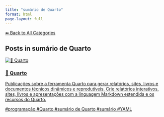 ```yaml
---
title: "sumário de Quarto"
format: html
page-layout: full
---
```


[⬅ Back to All Categories](../categories.qmd)

## Posts in **sumário de Quarto**

::: {.cards-grid}
<div class="card">
<a class="card-link" href="/posts/programming/quarto/index.html">
<div class="card-image"><img src="/images/banner.png" alt="📄 Quarto"></div>
<div class="card-content">
<h3 class="card-title">📄 Quarto</h3>
<p class="card-desc">Publicações sobre a ferramenta Quarto para gerar relatórios, sites, livros e documentos técnicos dinâmicos e reprodutíveis. Crie relatórios interativos, sites, livros e apresentações com a linguagem Markdown estendida e os recursos do Quarto.</p>
<div class="chips"><span class="chip">#programação</span> <span class="chip">#Quarto</span> <span class="chip">#sumário de Quarto</span> <span class="chip">#sumário</span> <span class="chip">#YAML</span></div>
</div>
</a>
</div>
:::
